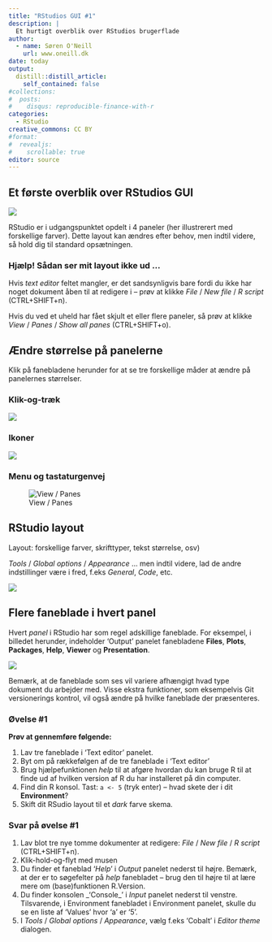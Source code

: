 ```yaml
---
title: "RStudios GUI #1"
description: |
  Et hurtigt overblik over RStudios brugerflade
author:
  - name: Søren O'Neill
    url: www.oneill.dk
date: today
output:
  distill::distill_article:
    self_contained: false
#collections:
#  posts:
#    disqus: reproducible-finance-with-r
categories:
  - RStudio
creative_commons: CC BY
#format: 
#  revealjs:
#    scrollable: true
editor: source
---
```


## Et første overblik over RStudios GUI

![](gfx/rstudio_panels.png)

RStudio er i udgangspunktet opdelt i 4 paneler (her illustrerert med forskellige farver). Dette layout kan ændres efter behov, men indtil videre, så hold dig til standard opsætningen.

::: {.callout-caution collapse="true"}

### Hjælp! Sådan ser mit layout ikke ud ...

Hvis _text editor_ feltet mangler, er det sandsynligvis bare fordi du ikke har noget dokument åben til at redigere i -- prøv at klikke _File_ / _New file_ / _R script_ (CTRL+SHIFT+n).

Hvis du ved et uheld har fået skjult et eller flere paneler, så prøv at klikke _View_ / _Panes_ / _Show all panes_ (CTRL+SHIFT+o).

:::

## Ændre størrelse på panelerne

Klik på fanebladene herunder for at se tre forskellige måder at ændre på panelernes størrelser.

::: panel-tabset

### Klik-og-træk

![](gfx/rstudio_pane_resizing.gif)

### Ikoner

![](gfx/rstudio_pane_min_max.gif)

### Menu og tastaturgenvej

![View / Panes](gfx/rstudio_pane_resize_menu.gif)

::: 


## RStudio layout

Layout: forskellige farver, skrifttyper, tekst størrelse, osv)

_Tools_ / _Global options_ / _Appearance_ ... men indtil videre, lad de andre indstillinger være i fred, f.eks _General_, _Code_, etc.

![](gfx/rstudio_appearance.gif)

## Flere faneblade i hvert panel

Hvert _panel_ i RStudio har som regel adskillige faneblade. For eksempel, i billedet herunder, indeholder 'Output' panelet fanebladene **Files**, **Plots**, **Packages**, **Help**, **Viewer** og **Presentation**.

![](gfx/rstudio_tabs.gif)

Bemærk, at de faneblade som ses vil variere afhængigt hvad type dokument du arbejder med. Visse ekstra funktioner, som eksempelvis Git versionerings kontrol, vil også ændre på hvilke faneblade der præsenteres. 


:::{.callout-note collapse=true}

### Øvelse #1

**Prøv at gennemføre følgende:**

1. Lav tre faneblade i 'Text editor' panelet.
2. Byt om på rækkefølgen af de tre faneblade i 'Text editor'
3. Brug hjælpefunktionen _help_ til at afgøre hvordan du kan bruge R til at finde ud af hvilken version af R du har installeret på din computer.
4. Find din R konsol. Tast: `a <- 5` (tryk enter) -- hvad skete der i dit **Environment**?
5. Skift dit RSudio layout til et _dark_ farve skema.


:::

:::{.callout-note collapse=true}

### Svar på øvelse #1

1. Lav blot tre nye tomme dokumenter at redigere: _File_ / _New file_ / _R script_ (CTRL+SHIFT+n).
2. Klik-hold-og-flyt med musen
3. Du finder et faneblad '_Help_' i _Output_ panelet nederst til højre. Bemærk, at der er to søgefelter på _help_ fanebladet -- brug den til højre til at lære mere om (base)funktionen R.Version.
4. Du finder konsolen _'Console_' i _Input_ panelet nederst til venstre. Tilsvarende, i Environment fanebladet i Environment panelet, skulle du se en liste af 'Values' hvor 'a' er '5'.
5. I _Tools_ / _Global options_ / _Appearance_, vælg f.eks 'Cobalt' i _Editor theme_ dialogen.

:::

<script src="https://giscus.app/client.js"
        data-repo="sorenoneill/r4phd"
        data-repo-id="R_kgDOJ9etDQ"
        data-category="Announcements"
        data-category-id="DIC_kwDOJ9etDc4CYApF"
        data-mapping="pathname"
        data-strict="0"
        data-reactions-enabled="0"
        data-emit-metadata="0"
        data-input-position="bottom"
        data-theme="cobalt"
        data-lang="en"
        crossorigin="anonymous"
        async>
</script>